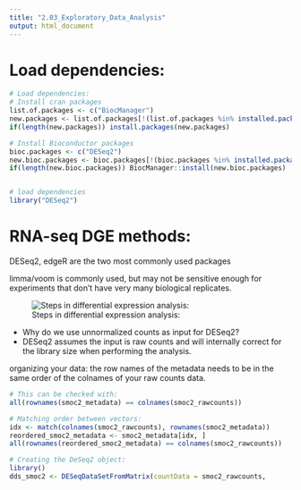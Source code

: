 ```yaml
---
title: "2.03_Exploratory_Data_Analysis"
output: html_document
---
```


# Load dependencies:
```r
# Load dependencies:
# Install cran packages
list.of.packages <- c("BiocManager")
new.packages <- list.of.packages[!(list.of.packages %in% installed.packages()[,"Package"])]
if(length(new.packages)) install.packages(new.packages)

# Install Bioconductor packages
bioc.packages <- c("DESeq2")
new.bioc.packages <- bioc.packages[!(bioc.packages %in% installed.packages()["Package"])]
if(length(new.bioc.packages)) BiocManager::install(new.bioc.packages)


# load dependencies
library("DESeq2")

```
# RNA-seq DGE methods:

DESeq2, edgeR are the two most commonly used packages

limma/voom is commonly used, but may not be sensitive enough for experiments that don’t have very many biological replicates.

![Steps in differential expression analysis:](../Input_Data/DGE-steps.png)

* Why do we use unnormalized counts as input for DESeq2? 
* DESeq2 assumes the input is raw counts and will internally correct for the library size when performing the analysis.

organizing your data: the row names of the metadata needs to be in the same order of the colnames of your raw counts data.

```r
# This can be checked with: 
all(rownames(smoc2_metadata) == colnames(smoc2_rawcounts))

# Matching order between vectors:
idx <- match(colnames(smoc2_rawcounts), rownames(smoc2_metadata))
reordered_smoc2_metadata <- smoc2_metadata[idx, ]
all(rownames(reordered_smoc2_metadata) == colnames(smoc2_rawcounts))   

# Creating the DeSeq2 object:
library()
dds_smoc2 <- DESeqDataSetFromMatrix(countData = smoc2_rawcounts,                               colData = reordered_smoc2_metadata, design = ~ condition)

```